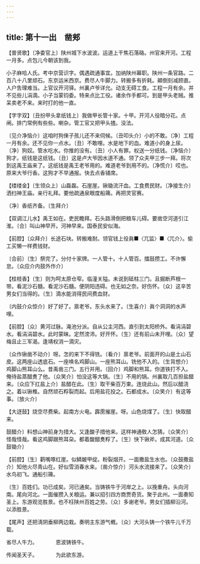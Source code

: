 ```yaml
---
---
---
```

title: 第十一出　凿郏
---




【普贤歌】〔净委官上〕陕州城下水波波。运道上干焦石落硌。州官来开河。工程一月多。点包儿今朝该到我。

小子麻哈人氏。考中京营识字。偶遇疏通事宜。加纳陕州幕职。陕州一条官路。二百八十八里顽石。东京运米西京。费尽人牛脚力。转搬多有折耗。顚倒刻减顾直。人户吿理难当。上官议开河驿。州裏卢爷详允。动支无碍工食。工程一月有余。并不见些儿涓滴。小子当蒙钧委。特来点比工役。诸余作手都可。到是甲头老贼。推呆卖老不来。来时打的他一直。

【字字双】〔丑扮甲头拿纸钱上〕我做甲长管十家。十甲。开河人役暗分花。点闸。排门常例有些些。喇杂。管工官又把甲头揸。没法。

〔见介净恼介〕这咱时狗倈子孩儿还不来伺候。〔丑叩头介〕小的不敢。〔净〕工程一月有余。还不见你一点水。〔丑〕不敢哩。水是地下的血。难道小的身上尿。〔净〕狗奴。管水吃水。你推的没有。〔丑〕小人有罪。权送一分纸钱。〔净恼介〕狗才。纸钱是这纸钱。〔丑〕这是卢大爷因水道不通。领了众夫甲三步一拜。将次到这禹王庙来了。这纸钱是禹王老爷用的。难道老爷到用不的。〔净慌介〕哎也。原来大爷行香。这狗才不早通报。快去点香铺席。

【缕缕金】〔生领众上〕山磊磊。石崖崖。锹锄流汗血。工食费民财。〔净接生介〕洒扫神王庙。亲行礼拜。要他疏通泉眼度船簰。再把灵官赛。

〔净〕香纸齐备。〔生拜介〕

【双调江儿水】禹王如在。吏民瞻拜。石头路滑倒把粮车儿碍。要凿空河道引江淮。〔合〕叫山神早开。河神早来。国泰民安似海。

【前腔】〔众拜介〕长途石块。转搬难耐。领官钱上役眞■〈兀监〉■〈兀介〉。偷工买懒一样费钱财。

〔合前〕〔生〕祭完了。分付十家牌。一人管十。十人管百。擂鼓攒工。不许懈怠。〔众应介内鼓外作介〕

【桂枝香】〔生〕则为呵太原仓窄。临潼关隘。未说到砥柱三门。且掘断芦根一带。看泥沙石髓。看泥沙石髓。便阴阳违碍。也无如之奈。好伤怀。〔众〕这辛苦男女们当得的。〔生〕滴水能消得民间费血财。

〔内鼓介众惊介〕好了好了。禀老爷。东头水来了。〔生喜介〕眞个洞洞的水声哩。

【前腔】〔众〕黄河过脉。渑池分派。自从公主河西。直引到太阳桥外。看涓涓碧水。看涓涓碧水。此时蒙昧。定然滂沛。好开怀。〔生〕还有前山未开哩。〔众〕望梅且止三军渴。逢靖权消一滴灾。

〔众作锹凿不动介〕呀。怎的来下不得铣。〔看介〕禀老爷。前面开的山是土山石皮。这两座山透底石。一座唤名鸡脚山。一座熊耳山。铣他不入的。〔生背想介〕鸡脚山熊耳山么。昔禹凿三门。五行并用。〔回介〕鸡脚和熊耳。你道铁打不入。俺待盐蒸醋煑了他。〔众笑介〕怕没这等大锅。〔生〕不用的锅。州裏取几百担盐醋来。〔众应下扛盐上介〕盐醋在此。〔生〕取干柴百万束。连烧此山。然后以醋浇之。着以锹椎。自然顽石粰裂而起。后用盐花投之。石都成水。〔众笑介〕有这等事。〔放火介〕

【大迓鼓】烧空尽费柴。起南方火电。霹雳摧崖。呀。山色烧煤了。〔生〕快取醋来。

鼓醋介〕料想山神前身为措大。又逢酸子措他来。这样神通敎人怎猜。〔众笑介〕怪哉怪哉。看这鸡脚跟熊耳朶。都着酸醋煑粰了。〔生〕快下锹斧。成其河道。〔众鼓锄介〕

【前腔】〔生〕鹳嘴啄红崖。似鳞皴甲绽。粉裂烟开。一面撒盐生水也。〔众鼓撒盐介〕知他火尽靑山在。好似雪消春水来。〔凿介惊介〕河头水流接来了。〔众笑介〕水鸟初飞。通船引簰。

〔生〕百姓们。功已成矣。河已通矣。当铸铁牛于河岸之上。以挽重舟。头向河南。尾向河北。一面催攒入关粮运。兼以招引四方商贾奇货。聚于此州。一面奏知圣上。东游观览胜景。也不枉陕州百姓之劳。〔众〕多谢老爷。男女们插柳沿河。以添胜景。

【尾声】还把淸阴垂柳两边栽。奏明主东游气槪。〔众〕大河头铸一个铁牛儿千万载。

省尽人牛力。　　　　恩波铸铁牛。

传闻圣天子。　　　　为此欲东游。